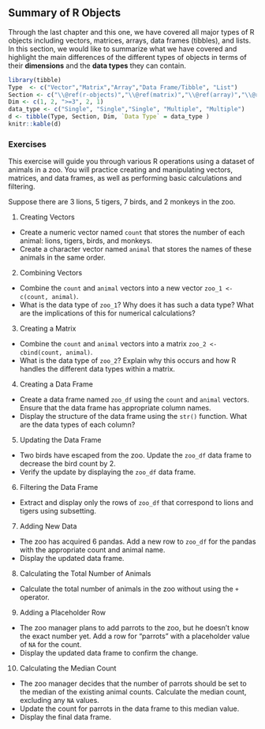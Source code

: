 ## Summary of R Objects {#summary-r-objects}

Through the last chapter and this one, we have covered all major types of R objects including vectors, matrices, arrays, data frames (tibbles), and lists. In this section, we would like to summarize what we have covered and highlight the main differences of the different types of objects in terms of their **dimensions** and the **data types** they can contain. 

```r
library(tibble)
Type  <- c("Vector","Matrix","Array","Data Frame/Tibble", "List")
Section <- c("\\@ref(r-objects)","\\@ref(matrix)","\\@ref(array)","\\@ref(dataframe) - \\@ref(tibble)","\\@ref(list)")
Dim <- c(1, 2, ">=3", 2, 1)
data_type <- c("Single", "Single","Single", "Multiple", "Multiple")
d <- tibble(Type, Section, Dim, `Data Type` = data_type )
knitr::kable(d)
```

### Exercises

This exercise will guide you through various R operations using a dataset of animals in a zoo. You will practice creating and manipulating vectors, matrices, and data frames, as well as performing basic calculations and filtering.

Suppose there are 3 lions, 5 tigers, 7 birds, and 2 monkeys in the zoo.

1. Creating Vectors

- Create a numeric vector named `count` that stores the number of each animal: lions, tigers, birds, and monkeys.
- Create a character vector named `animal` that stores the names of these animals in the same order.

2. Combining Vectors

- Combine the `count` and `animal` vectors into a new vector `zoo_1 <- c(count, animal)`.
- What is the data type of `zoo_1`? Why does it has such a data type? What are the implications of this for numerical calculations?

3. Creating a Matrix

- Combine the `count` and `animal` vectors into a matrix `zoo_2 <- cbind(count, animal)`.
- What is the data type of `zoo_2`? Explain why this occurs and how R handles the different data types within a matrix.

4. Creating a Data Frame

- Create a data frame named `zoo_df` using the `count` and `animal` vectors. Ensure that the data frame has appropriate column names.
- Display the structure of the data frame using the `str()` function. What are the data types of each column?

5. Updating the Data Frame

- Two birds have escaped from the zoo. Update the `zoo_df` data frame to decrease the bird count by 2.
- Verify the update by displaying the `zoo_df` data frame.


6. Filtering the Data Frame

- Extract and display only the rows of `zoo_df` that correspond to lions and tigers using subsetting.

7. Adding New Data

- The zoo has acquired 6 pandas. Add a new row to `zoo_df` for the pandas with the appropriate count and animal name.
- Display the updated data frame.


8. Calculating the Total Number of Animals

- Calculate the total number of animals in the zoo without using the `+` operator. 


9. Adding a Placeholder Row

- The zoo manager plans to add parrots to the zoo, but he doesn’t know the exact number yet. Add a row for “parrots” with a placeholder value of `NA` for the count.
- Display the updated data frame to confirm the change.

10. Calculating the Median Count

- The zoo manager decides that the number of parrots should be set to the median of the existing animal counts. Calculate the median count, excluding any `NA` values.
- Update the count for parrots in the data frame to this median value.
- Display the final data frame.
